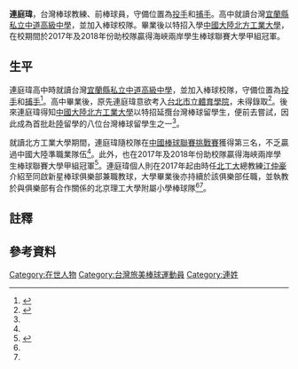 '''連庭瑋'''，台灣棒球教練、前棒球員，守備位置為[[投手|投手]]和[[捕手|捕手]]。高中就讀台灣[[宜蘭縣私立中道高級中學|宜蘭縣私立中道高級中學]]，並加入棒球校隊。畢業後以特招入學[[中國大陸|中國大陸]][[北方工業大學|北方工業大學]]，在校期間於2017年及2018年份助校隊贏得海峽兩岸學生棒球聯賽大學甲組冠軍。

==生平==
連庭瑋高中時就讀台灣[[宜蘭縣私立中道高級中學|宜蘭縣私立中道高級中學]]，並加入棒球校隊，守備位置為[[投手|投手]]和[[捕手|捕手]]<ref name=入學>{{cite news|url=https://www.chinatimes.com/realtimenews/20141121004284-260403?chdtv|title=最幸運棒球留學生　8台生赴陸　免試免費念大學|publisher=時報周刊|via=中時新聞網|author=葉基|date=2020-07-05|accessdate=2020-11-29|archive-date=2021-01-04|archive-url=https://web.archive.org/web/20210104154312/https://www.chinatimes.com/realtimenews/20141121004284-260403?chdtv|dead-url=no}}</ref>。高中畢業後，原先連庭瑋意欲考入[[台北市立體育學院|台北市立體育學院]]，未得錄取<ref name=留學>{{cite news|url=https://www.ettoday.net/news/20200705/1730197.htm|title=台青西遊記／北工大「二刀流」連庭瑋　九局下的「棒球人生」拚進延長賽|publisher=ETtoday|author=曾俊豪|date=2020-07-05|accessdate=2020-11-29|archive-date=2021-01-04|archive-url=https://web.archive.org/web/20210104154428/https://www.ettoday.net/news/20200705/1730197.htm|dead-url=no}}</ref>。後來連庭瑋得知[[中國大陸|中國大陸]][[北方工業大學|北方工業大學]]以特招延攬台灣棒球留學生，便前去嘗試，因此成為首批赴[[中國大陸|陸]]留學的八位台灣棒球留學生之一<ref name=留學 />。

就讀北方工業大學期間，連庭瑋隨校隊在[[中國棒球聯賽|中國棒球聯賽挑戰賽]]獲得第三名，不乏贏過中國大陸準職業隊伍<ref name=入學 />。此外，也在2017年及2018年份助校隊贏得海峽兩岸學生棒球聯賽大學甲組冠軍<ref name=冠軍>{{cite news|url=https://udn.com/news/story/7332/4297370|title=看好棒球前景 台青登陸當教練|publisher=聯合報|via=聯合新聞網|author=大陸新聞中心╱綜合報導|date=2020-01-20|accessdate=2020-11-29|archive-date=2021-01-04|archive-url=https://web.archive.org/web/20210104155054/https://udn.com/news/story/7332/4297370|dead-url=no}}</ref>。連庭瑋個人則在2017年起由時任[[北方工業大學|北工大]]總教練[[江仲豪|江仲豪]]介紹至同啟新星棒球俱樂部兼職教球，大學畢業後亦持續於該俱樂部任職，並執教於與俱樂部有合作關係的北京理工大學附屬小學棒球隊<ref name=留學 /><ref name=冠軍 />。

==註釋==
{{notefoot}}

==參考資料==
{{reflist}}

[[Category:在世人物|Category:在世人物]]
[[Category:台灣旅美棒球運動員|Category:台灣旅美棒球運動員]]
[[Category:連姓|Category:連姓]]